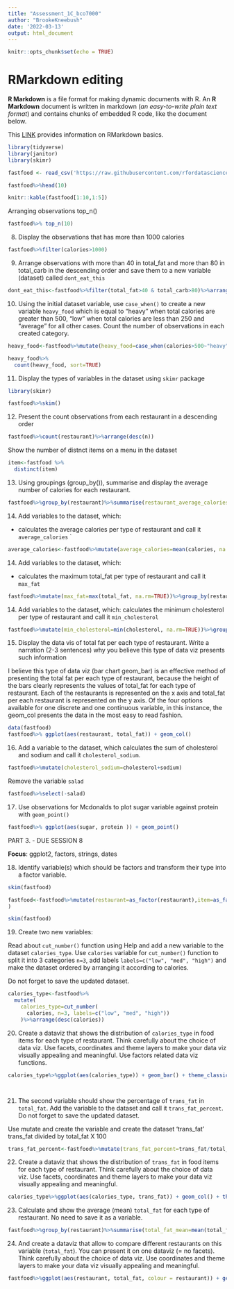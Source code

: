 ```yaml
---
title: "Assessment_1C_bco7000"
author: "BrookeKneebush"
date: '2022-03-13'
output: html_document
---
```


```r
knitr::opts_chunk$set(echo = TRUE)
```

# RMarkdown editing

**R Markdown** is a file format for making dynamic documents with R. An **R Markdown** document is written in markdown (*an easy-to-write plain text format*) and contains chunks of embedded R code, like the document below.

This [LINK](https://rmarkdown.rstudio.com/lesson-8.html) provides information on RMarkdown basics.

```r
library(tidyverse)
library(janitor)
library(skimr)

fastfood <- read_csv('https://raw.githubusercontent.com/rfordatascience/tidytuesday/master/data/2018/2018-09-04/fastfood_calories.csv')

```


```r

fastfood%>%head(10)

```

```r

knitr::kable(fastfood[1:10,1:5])

```
Arranging observations
top_n()
```r

fastfood%>% top_n(10)

```

8. Display the observations that has more than 1000 calories

```r

fastfood%>%filter(calories>1000)

```

9. Arrange observations with more than 40 in total_fat and more than 80 in total_carb in the descending order and save them to a new variable (dataset) called `dont_eat_this`

```r

dont_eat_this<-fastfood%>%filter(total_fat>40 & total_carb>80)%>%arrange(desc(total_fat))

```

10. Using the initial dataset variable, use `case_when()` to create a new variable `heavy_food` which is equal to "heavy" when total calories are greater than 500, "low" when total calories are less than 250 and "average" for all other cases. Count the number of observations in each created category.

```r

heavy_food<-fastfood%>%mutate(heavy_food=case_when(calories>500~"heavy",calories<250~"low",T~"average"))

heavy_food%>%
  count(heavy_food, sort=TRUE)


```

11. Display the types of variables in the dataset using `skimr` package 

```r

library(skimr)

fastfood%>%skim()

```

12. Present the count observations from each restaurant in a descending order

```r

fastfood%>%count(restaurant)%>%arrange(desc(n))

```

Show the number of distnct items on a menu in the dataset

```r

item<-fastfood %>%
  distinct(item)

```

13. Using groupings (group_by()), summarise and display the average number of calories for each restaurant.

```r

fastfood%>%group_by(restaurant)%>%summarise(restaurant_average_calories=mean(calories, na.rm=TRUE))%>%ungroup()

```

14. Add variables to the dataset, which:
-  calculates the average calories per type of restaurant and call it `average_calories` `

```r

average_calories<-fastfood%>%mutate(average_calories=mean(calories, na.rm=TRUE))%>%group_by(restaurant)%>%summarise(average_calories=mean(calories, na.rm=TRUE))%>%ungroup()

```

14. Add variables to the dataset, which:
-  calculates the maximum total_fat per type of restaurant and call it `max_fat` 

```r

fastfood%>%mutate(max_fat=max(total_fat, na.rm=TRUE))%>%group_by(restaurant)%>%summarise(max_fat=max(total_fat, na.rm=TRUE))

```

14. Add variables to the dataset, which:
calculates the minimum cholesterol per type of restaurant and call it `min_cholesterol` 

```r

fastfood%>%mutate(min_cholesterol=min(cholesterol, na.rm=TRUE))%>%group_by(restaurant)%>%summarise(min_cholesterol=min(min_cholesterol, na.rm=TRUE))

```

15. Display the data vis of total fat per each type of restaurant. Write a narration (2-3 sentences) why you believe this type of data viz presents such information

I believe this type of data viz (bar chart geom_bar) is an effective method of presenting the total fat per each type of restaurant, because the height of the bars clearly represents the values of total_fat for each type of restaurant.  Each of the restaurants is represented on the x axis and total_fat per each restaurant is represented on the y axis.   Of the four options available for one discrete and one continuous variable, in this instance, the geom_col presents the data in the most easy to read fashion.

```r


data(fastfood)
fastfood%>% ggplot(aes(restaurant, total_fat)) + geom_col()

```

16. Add a variable to the dataset, which calculates the sum of cholesterol and sodium and call it `cholesterol_sodium`.

```r

fastfood%>%mutate(cholesterol_sodium=cholesterol+sodium)

```

Remove the variable `salad`

```r

fastfood%>%select(-salad)

```


17. Use observations for Mcdonalds to plot sugar variable against protein with `geom_point()` 

```r

fastfood%>% ggplot(aes(sugar, protein )) + geom_point()

```

PART 3. - DUE SESSION 8

**Focus**: ggplot2, factors, strings, dates  

18. Identify variable(s) which should be factors and transform their type into a factor variable.


```r

skim(fastfood)

fastfood<-fastfood%>%mutate(restaurant=as_factor(restaurant),item=as_factor(item),salad=as_factor(salad)
)

skim(fastfood)


```

19. Create two new variables:

Read about `cut_number()` function using Help and add a new variable to the dataset `calories_type`. Use `calories` variable for `cut_number()` function to split it into 3 categories `n=3`, add labels `labels=c("low", "med", "high")` and make the dataset ordered by arranging it according to calories. 

Do not forget to save the updated dataset. 

```r

calories_type<-fastfood%>%
  mutate(
    calories_type=cut_number(
      calories, n=3, labels=c("low", "med", "high"))
    )%>%arrange(desc(calories))

```

20. Create a dataviz that shows the distribution of `calories_type` in food items for each type of restaurant. Think carefully about the choice of data viz. Use facets, coordinates and theme layers to make your data viz visually appealing and meaningful. Use factors related data viz functions.

```r

calories_type%>%ggplot(aes(calories_type)) + geom_bar() + theme_classic() + facet_wrap(~ restaurant) 




```

21. The second variable should show the percentage of `trans_fat` in `total_fat`. Add the variable to the dataset and call it `trans_fat_percent`. Do not forget to save the updated dataset. 

Use mutate and create the variable and create the  dataset 'trans_fat'  trans_fat divided by total_fat X 100

```r

trans_fat_percent<-fastfood%>%mutate(trans_fat_percent=trans_fat/total_fat*100)

```

22. Create a dataviz that shows the distribution of `trans_fat` in food items for each type of restaurant. Think carefully about the choice of data viz. Use facets, coordinates and theme layers to make your data viz visually appealing and meaningful.


```r

calories_type%>%ggplot(aes(calories_type, trans_fat)) + geom_col() + theme_light() + facet_wrap(~ restaurant) + coord_flip()

```

23. Calculate and show the average (mean)  `total_fat` for each type of restaurant. No need to save it as a variable.


```r

fastfood%>%group_by(restaurant)%>%summarise(total_fat_mean=mean(total_fat, na.rm=TRUE))

```

24. And create a dataviz that allow to compare different restaurants on this variable (`total_fat`). You can present it on one dataviz (= no facets). 
Think carefully about the choice of data viz. Use coordinates and theme layers to make your data viz visually appealing and meaningful. 


```r

fastfood%>%ggplot(aes(restaurant, total_fat, colour = restaurant)) + geom_col() + theme_linedraw() + coord_polar() 

```

